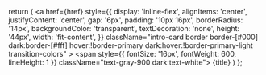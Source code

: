   return (
    <a
      href={href}
      style={{
        display: 'inline-flex',
        alignItems: 'center',
        justifyContent: 'center',
        gap: '6px',
        padding: '10px 16px',
        borderRadius: '14px',
        backgroundColor: 'transparent',
        textDecoration: 'none',
        height: '44px',
        width: 'fit-content',
      }}
      className="intro-card border border-[#000] dark:border-[#fff] hover:!border-primary dark:hover:!border-primary-light transition-colors"
    >
      <Icon icon={icon} className="w-[18px] h-[18px] text-blue-600 dark:text-blue-500" />
      <span style={{ fontSize: '16px', fontWeight: 600, lineHeight: 1 }} className="text-gray-900 dark:text-white">
        {title}
      </span>
    </a>
  )
};